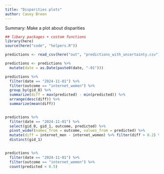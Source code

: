 ```yaml
---
title: "Disparities plots"
author: Casey Breen
---
```


Summary: Make a plot about disparities

```r
## libary packages + custom functions 
library(here)
source(here("code", "helpers.R"))
```


```r
predictions <- read_csv(here("out", "predictions_with_uncertainty.csv"))

predictions <- predictions %>% 
  mutate(date = as.Date(paste0(date, "-01")))
```




```r
predictions %>% 
  filter(date == "2024-11-01") %>% 
  filter(outcome == "internet_women") %>% 
  group_by(gid_0) %>% 
  summarize(diff = max(predicted) - min(predicted)) %>% 
  arrange(desc(diff)) %>% 
  summarize(mean(diff))
  

predictions %>% 
  filter(date == "2024-11-01") %>% 
  select(gid_0, gid_1, outcome, predicted) %>% 
  pivot_wider(names_from = outcome, values_from = predicted) %>% 
  mutate(diff = internet_men - internet_women) %>% filter(diff > 0.2) %>% 
  distinct(gid_1)
  
```
```r
predictions %>% 
  filter(date == "2024-11-01") %>% 
  filter(outcome == "internet_women") %>% 
  count(predicted < 0.5)
```



